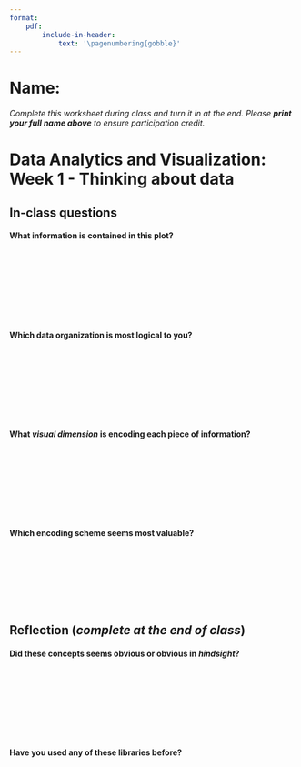 ```yaml
---
format: 
    pdf:
        include-in-header: 
            text: '\pagenumbering{gobble}'
---
```



# Name:

*Complete this worksheet during class and turn it in at the end. Please **print your full name above** to ensure participation credit.*

# Data Analytics and Visualization: Week 1 - Thinking about data

## In-class questions

#### What information is contained in this plot? 


|
|
|
|
|
|
|
|

####  Which data organization is most logical to you? 

|
|
|
|
|
|
|
|


#### What *visual dimension* is encoding each piece of information? 


|
|
|
|
|
|
|
|


#### Which encoding scheme seems most valuable?


|
|
|
|
|
|
|


## Reflection (*complete at the end of class*)

#### Did these concepts seems obvious or obvious in *hindsight*?

|
|
|
|
|
|
|
|
#### Have you used any of these libraries before?